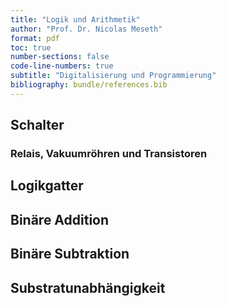 ```yaml
---
title: "Logik und Arithmetik"
author: "Prof. Dr. Nicolas Meseth"
format: pdf
toc: true
number-sections: false
code-line-numbers: true
subtitle: "Digitalisierung und Programmierung"
bibliography: bundle/references.bib
---
```

## Schalter

### Relais, Vakuumröhren und Transistoren

## Logikgatter

## Binäre Addition

## Binäre Subtraktion

## Substratunabhängigkeit



